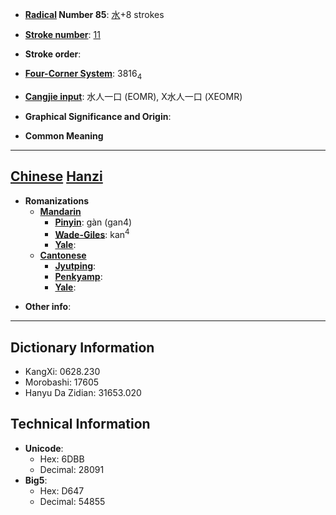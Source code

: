 * '''[[Wiktionary:Chinese radical index| Radical]] Number 85''': [[Wiktionary:Chinese radical index 水|水]]+8 strokes

* '''[[Wiktionary:Chinese total strokes index|Stroke number]]''': [[Wiktionary:Chinese total strokes index 11|11]]

* '''Stroke order''': 

* '''[[Wiktionary:Chinese four corner index|Four-Corner System]]''': 3816<sub>4</sub>

* '''[[Wiktionary:Chinese Cangjie index|Cangjie input]]''': 水人一口 (EOMR), X水人一口 (XEOMR)

* '''Graphical Significance and Origin''': 

* '''Common Meaning'''

----

== [[Chinese]] [[Hanzi]] ==

* '''Romanizations'''
** '''[[Mandarin]]'''
*** '''[[Pinyin]]''': gàn (gan4)
*** '''[[Wade-Giles]]''': kan<sup>4</sup>
*** '''[[Yale]]''': 
** '''[[Cantonese]]'''
*** '''[[Jyutping]]''':
*** '''[[Penkyamp]]''': 
*** '''[[Yale]]''': 

* '''Other info''': 

----

== Dictionary Information ==

* KangXi: 0628.230
* Morobashi: 17605
* Hanyu Da Zidian: 31653.020

== Technical Information ==

* '''Unicode''':
** Hex: 6DBB
** Decimal: 28091
* '''Big5''':
** Hex: D647
** Decimal: 54855